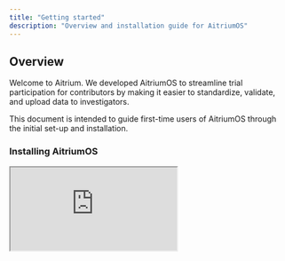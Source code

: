 ```yaml
---
title: "Getting started"
description: "Overview and installation guide for AitriumOS"
---
```


## Overview

Welcome to Aitrium. We developed AitriumOS to streamline trial participation for contributors by making it easier to standardize, validate, and upload data to investigators.

This document is intended to guide first-time users of AitriumOS through the initial set-up and installation.

### Installing AitriumOS

<div style={{ position: "relative", paddingBottom: "56.25%", height: 0, overflow: "hidden", maxWidth: "100%", borderRadius: "8px" }}>
  <iframe 
    src="https://supercut.video/embed/aitrium/vMhNRfTBePqFIAStExvsyT?embed=full"
    style={{ position: "absolute", top: 0, left: 0, width: "100%", height: "100%", border: 0 }}
    allow="accelerometer; autoplay; clipboard-write; encrypted-media; gyroscope; picture-in-picture"
    allowFullScreen
  />
</div>

1. **Log in to Aitrium**: Access your account at [https://app.aitrium.ai](https://app.aitrium.ai) using your provided username and password.

2. **Download the Application**: 
   - Navigate to 'Downloads' on the lefthand navigation bar
   - Select the appropriate version for your operating system:
     - For Windows: Choose between x64 (64-bit) or x86 (32-bit) versions
       - Note: Windows 11 is only available in 64-bit
       - For older Windows versions, check 'System Information -> System Type' or 'My Computer -> Properties'
     - For Mac: Select based on your CPU (Apple Silicon or Intel)
       - Check by clicking the Apple icon -> About This Mac

3. **Install the Application**: Follow your operating system's standard installation process.

### Using AitriumOS

<div style={{ position: "relative", paddingBottom: "56.25%", height: 0, overflow: "hidden", maxWidth: "100%", borderRadius: "8px" }}>
  <iframe 
    src="https://supercut.video/embed/aitrium/44Ne6pBxkRxHuSnYoQFoW7?embed=full"
    style={{ position: "absolute", top: 0, left: 0, width: "100%", height: "100%", border: 0 }}
    allow="accelerometer; autoplay; clipboard-write; encrypted-media; gyroscope; picture-in-picture"
    allowFullScreen
  />
</div>

After installation, launch AitriumOS and log in with your username and password. The application offers two primary feature sets:

#### Trials

<div style={{ position: "relative", paddingBottom: "56.25%", height: 0, overflow: "hidden", maxWidth: "100%", borderRadius: "8px" }}>
  <iframe 
    src="https://supercut.video/embed/aitrium/K8ppUTUdCx8K6rN6sc62GN?embed=full"
    style={{ position: "absolute", top: 0, left: 0, width: "100%", height: "100%", border: 0 }}
    allow="accelerometer; autoplay; clipboard-write; encrypted-media; gyroscope; picture-in-picture"
    allowFullScreen
  />
</div>

The Trials interface provides a step-by-step experience for managing trial data:

1. **Trial Dataset Validation**: 
   - Verify present patient data
   - Check for missing or invalid data
   - Validate DICOM headers against trial requirements

2. **Structure Standardization** (if applicable):
   - Process and standardize RTSTRUCT organ and target labels
   - Ensure adherence to trial requirements

3. **DICOM Metadata Validation + De-identification**:
   - Analyze DICOM headers
   - Identify potential privacy breaches
   - Enforce de-identification policies

4. **Final Review**:
   - Review all standardized and anonymized data

5. **Upload**:
   - Send the standardized and anonymized data to the trial organization.

You can review submission status for each Patient ID from the trial homepage.

#### Data Tools

In addition to offering a step-by-step process for submitting data to trials, Aitrium also offers our core data tools for independent use as part of our product: 
- DICOM Metadata De-Identification Validator
- DICOM Metadata De-Identifier
- RT Structure Standardizer
- Trial Dataset Validator
<img style={{borderRadius: "8px"}} height="200" src="/images/data-tools.png" />


### App Updates
If an update is available for AitriumOS, you will see the version button in the header turn blue:
<img style={{borderRadius: "8px"}} height="200" src="/images/update-new-version.png" />

To install the update:
- Click "Update Now" to start downloading the version
- Once the download succeeds, the application will automatically close to apply the update 
- After the update completes, the application will re-open.